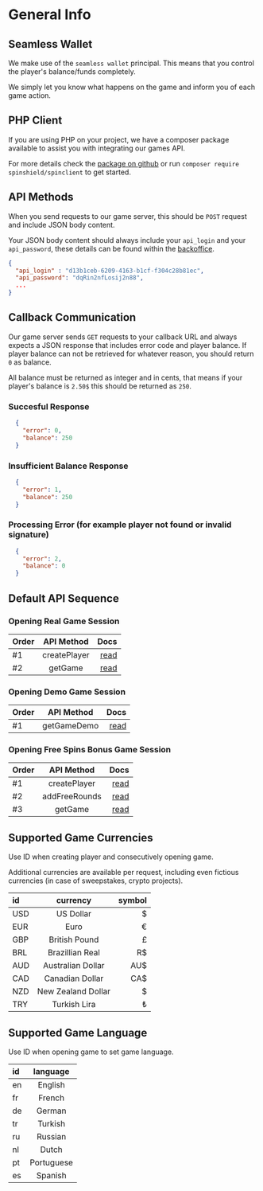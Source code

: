 #  General Info

## Seamless Wallet
We make use of the `seamless wallet` principal. This means that you control the player's balance/funds completely. 

We simply let you know what happens on the game and inform you of each game action.

## PHP Client
If you are using PHP on your project, we have a composer package available to assist you with integrating our games API.

For more details check the [package on github](https://github.com/spinshield/spinclient) or run `composer require spinshield/spinclient` to get started.

## API Methods
When you send requests to our game server, this should be `POST` request and include JSON body content.

Your JSON body content should always include your `api_login` and your `api_password`, these details can be found within the [backoffice](/2-backoffice).

```json
{
  "api_login" : "d13b1ceb-6209-4163-b1cf-f304c28b81ec",
  "api_password": "dqRin2nfLosij2n88",
  ...
}
```

## Callback Communication
Our game server sends `GET` requests to your callback URL and always expects a JSON response that includes error code and player balance. If player balance can not be retrieved for whatever reason, you should return `0` as balance.

All balance must be returned as integer and in cents, that means if your player's balance is `2.50$` this should be returned as `250`.

### Succesful Response
```json
  {
    "error": 0,
    "balance": 250
  }
```

### Insufficient Balance Response
```json
  {
    "error": 1,
    "balance": 250
  }
```

### Processing Error (for example player not found or invalid signature)
```json
  {
    "error": 2,
    "balance": 0
  }
```

## Default API Sequence
### Opening Real Game Session
| Order        | API Method |   Docs |
| :------------ | :---------: | ----------: |
| #1        |    createPlayer    | [read](/api-methods/create-player) |
| #2        |    getGame    | [read](/api-methods/get-game) |

### Opening Demo Game Session
| Order        | API Method |   Docs |
| :------------ | :---------: | ----------: |
| #1        |    getGameDemo    | [read](/api-methods/get-game-demo) |

### Opening Free Spins Bonus Game Session
| Order        | API Method |   Docs |
| :------------ | :---------: | ----------: |
| #1        |    createPlayer    | [read](/api-methods/create-player) |
| #2        |    addFreeRounds    | [read](/api-methods/add-freerounds) |
| #3        |    getGame    | [read](/api-methods/get-game) |


## Supported Game Currencies
Use ID when creating player and consecutively opening game.

Additional currencies are available per request, including even fictious currencies (in case of sweepstakes, crypto projects).

| id        | currency | symbol |
| :------------ | :---------: | ----------: |
| USD        |    US Dollar    | $ |
| EUR        |    Euro    | € |
| GBP        |    British Pound    | £ |
| BRL        |    Brazillian Real  | R$ |
| AUD        |    Australian Dollar   | AU$ |
| CAD        |    Canadian Dollar   | CA$ |
| NZD        |    New Zealand Dollar   | $ |
| TRY        |    Turkish Lira   | ₺ |


## Supported Game Language
Use ID when opening game to set game language.

| id        | language |
| :------------ | :---------: | 
| en        |    English    |
| fr        |    French    |
| de        |    German    |
| tr        |    Turkish    |
| ru        |    Russian    |
| nl        |    Dutch    |
| pt        |    Portuguese    |
| es        |    Spanish    |

